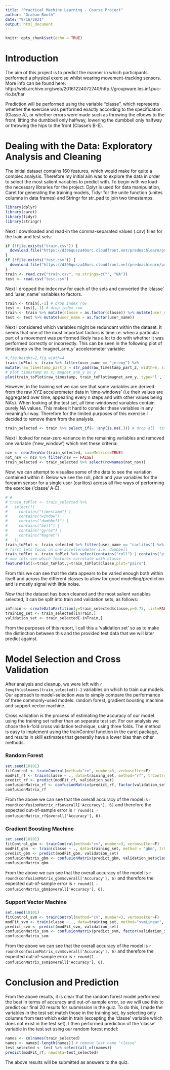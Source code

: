 ```yaml
---
title: "Practical Machine Learning - Course Project"
author: "Graham Booth"
date: "9/16/2021"
output: html_document
---
```


```r
knitr::opts_chunk$set(echo = TRUE)
```

# Introduction

The aim of this project is to predict the manner in which participants performed a physical exercise whilst wearing movement-tracking sensors. More info can be found here: http://web.archive.org/web/20161224072740/http://groupware.les.inf.puc-rio.br/har 

Prediction will be performed using the variable "classe", which represents whether the exercise was performed exactly according to the specification (Classe A), or whether errors were made such as throwing the elbows to the front, lifting the dumbbell only halfway, lowering the dumbbell only halfway or throwing the hips to the front (Classe's B-E).

# Dealing with the Data: Exploratory Analysis and Cleaning

The initial dataset contains 160 features, which would make for quite a complex analysis. Therefore my initial aim was to explore the data in order to select the most salient variables to predict with. To begin with we load the necessary libraries for the project. Dplyr is used for data manipulation, Caret for generating the training models, Tidyr for the unite function (unites columns in data frames) and Stringr for str_pad to join two timestamps.

```r
library(dplyr)
library(caret)
library(tidyr)
library(stringr)
```

Next I downloaded and read-in the comma-separated values (.csv) files for the train and test sets:

```r
if (!file.exists("train.csv")) { 
  download.file("https://d396qusza40orc.cloudfront.net/predmachlearn/pml-training.csv", "train.csv")  
}
if (!file.exists("test.csv")) { 
  download.file("https://d396qusza40orc.cloudfront.net/predmachlearn/pml-testing.csv", "test.csv")
}
train <- read.csv("train.csv", na.strings=c("", "NA"))
test <- read.csv("test.csv")
```

Next I dropped the index row for each of the sets and converted the 'classe' and 'user_name' variables to factors.

```r
train <- train[,-1] # drop index row
test <- test[,-1] # drop index row
train <- train %>% mutate(classe = as.factor(classe)) %>% mutate(user_name = as.factor(user_name))
test <- test %>% mutate(user_name = as.factor(user_name))
```

Next I considered which variables might be redundant within the dataset. It seems that one of the most important factors is time i.e. when a particular part of a movement was performed likely has a lot to do with whether it was performed correctly or incorrectly. This can be seen in the following plot of timestamp vs the 'magnet_arm_y' accelerometer variable:

```r
#,fig.height=2,fig.width=4
train_toPlot <- train %>% filter(user_name == "jeremy") %>%
mutate(raw_timestamp_part_2 = str_pad(raw_timestamp_part_2, width=6, side="left", pad="0")) %>% unite("raw_timestamp", c("raw_timestamp_part_1", "raw_timestamp_part_2"), sep="") %>% arrange(raw_timestamp)
# plot timestamp on x, magnet_arm_y on y
plot(train_toPlot$raw_timestamp, train_toPlot$magnet_arm_y, type='l', lwd=2, xlab="Timestamp", ylab="Magnet Arm", main="Arm-Sensor Values over Time for Participant 'Jeremy'")
```

However, in the training set we can see that some variables are derived from the raw XYZ accelerometer data in 'time-windows' (i.e their values are aggregated over time, appearing every n steps and with other values being NA's). When looking at the test set, all time-windowed variables contain purely NA values. This makes it hard to consider these variables in any meaningful way. Therefore for the limited purposes of this exercise I decided to remove them from the analysis.

```r
train_selected <- train %>% select_if(~ !any(is.na(.))) # drop all 'time-windowed' variables
```

Next I looked for near-zero variance in the remaining variables and removed one variable ('new_window') which met these criteria:

```r
nzv <- nearZeroVar(train_selected, saveMetrics=TRUE)
not_nsv <- nzv %>% filter(nzv == FALSE)
train_selected <- train_selected %>% select(rownames(not_nsv))
```

Now, we can attempt to visualise some of the data to see the variation contained within it. Below we see the roll, pitch and yaw variables for the forearm sensor for a single user (carlitos) across all five ways of performing the exercise ('classe' A-E). 

```r
# #
# train_toPlot <- train_selected %>%
#   select(!(
#     contains("timestamp") |
#     contains("window") |
#     contains("dumbbell") |
#     contains("belt") |
#     contains("gyros") |
#     contains("magnet")
#   ))
train_toPlot <- train_selected %>% filter(user_name == "carlitos") %>% select(contains("_forearm") | matches("classe"))
# first lets focus on one accellerometer i.e. dumbbell
train_toPlot <- train_toPlot %>% select(contains("roll") | contains("pitch") | contains("yaw") | matches("classe"))
# now lets see which features correlate with classe
featurePlot(x=train_toPlot,y=train_toPlot$classe,plot="pairs")
```

From this we can see that the data appears to be varied enough both within itself and across the different classes to allow for good modelling/prediction and is mostly signal with little noise.

Now that the dataset has been cleaned and the most salient variables selected, it can be split into train and validation sets, as follows:

```r
inTrain <- createDataPartition(y=train_selected$classe,p=0.75, list=FALSE)
training_set <- train_selected[inTrain,]
validation_set <- train_selected[-inTrain,]
```

From the purposes of this report, I call this a 'validation set' so as to make the distinction between this and the provided test data that we will later predict against.

# Model Selection and Cross Validation

After analysis and cleanup, we were left with `r length(colnames(train_selected))-1` variables on which to train our models. Our approach to model-selection was to simply compare the performance of three commonly-used models: random forest, gradient boosting machine and support vector machine.

Cross validation is the process of estimating the accuracy of our model using the training set rather than an separate test set. For our analysis we chose the k-fold cross validation technique, using three folds. The method is easy to implement using the trainControl function in the caret package, and results in skill estimates that generally have a lower bias than other methods.

### Random Forest

```r
set.seed(10101)
fitControl <- trainControl(method="cv", number=3, verboseIter=F)
modFit_rf <- train(classe ~ ., data=training_set, method="rf", trControl=fitControl)
predict_rf <- predict(modFit_rf, validation_set)
confusionMatrix_rf <- confusionMatrix(predict_rf, factor(validation_set$classe))
confusionMatrix_rf
```

From the above we can see that the overall accuracy of the model is `r round(confusionMatrix_rf$overall['Accuracy'], 6)` and therefore the expected out-of-sample error is `r round(1 - confusionMatrix_rf$overall['Accuracy'], 6)`.

### Gradient Boosting Machine

```r
set.seed(10101)
fitControl_gbm <- trainControl(method="cv", number=3, verboseIter=F)
modFit_gbm  <- train(classe ~ ., data=training_set, method = "gbm", trControl = fitControl_gbm, verbose = FALSE)
predict_gbm <- predict(modFit_gbm, validation_set)
confusionMatrix_gbm <- confusionMatrix(predict_gbm, validation_set$classe)
confusionMatrix_gbm
```

From the above we can see that the overall accuracy of the model is `r round(confusionMatrix_gbm$overall['Accuracy'], 6)` and therefore the expected out-of-sample error is `r round(1 - confusionMatrix_gbm$overall['Accuracy'], 6)`.

### Support Vector Machine

```r
set.seed(10101)
fitControl_svm <- trainControl(method="cv", number=3, verboseIter=F)
modFit_svm <- train(classe ~ ., data=training_set, method="svmLinear", trControl = fitControl_svm, tuneLength = 5, verbose = F)
predict_svm <- predict(modFit_svm, validation_set)
confusionMatrix_svm <- confusionMatrix(predict_svm, factor(validation_set$classe))
confusionMatrix_svm
```

From the above we can see that the overall accuracy of the model is `r round(confusionMatrix_svm$overall['Accuracy'], 6)` and therefore the expected out-of-sample error is `r round(1 - confusionMatrix_svm$overall['Accuracy'], 6)`.

# Conclusion and Prediction

From the above results, it is clear that the random forest model performed the best in terms of accuracy and out-of-sample error, so we will use this to predict our final 20 results for submission in the quiz. To do this, I made the variables in the test set match those in the training set, by selecting only columns from test which exist in train (excepting the 'classe' variable which does not exist in the test set). I then performed prediction of the 'classe' variable in the test set using our random forest model:

```r
names <- colnames(train_selected)
names <- names[-length(names)] # remove last name "classe"
test_selected <- test %>% select(all_of(names))
predict(modFit_rf, newdata=test_selected)
```

The above results will be submitted as answers to the quiz.